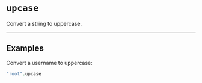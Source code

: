 # `upcase`

Convert a string to uppercase.

---

## Examples

Convert a username to uppercase:

```coffee
"root".upcase
```
